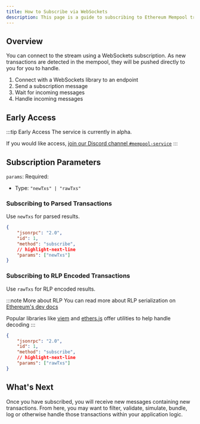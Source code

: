 ```yaml
---
title: How to Subscribe via WebSockets
description: This page is a guide to subscribing to Ethereum Mempool transactions using WebSockets.
---
```


## Overview

You can connect to the stream using a WebSockets subscription. As new transactions are detected in the mempool, they will be pushed directly to you for you to handle.

1. Connect with a WebSockets library to an endpoint
2. Send a subscription message
3. Wait for incoming messages
4. Handle incoming messages

## Early Access

:::tip Early Access
The service is currently in alpha.

If you would like access, [join our Discord channel `#mempool-service`](https://discord.gg/REQUwVkq6)
:::

## Subscription Parameters

`params`: Required:

* Type: `"newTxs" | "rawTxs"`

### Subscribing to Parsed Transactions

Use `newTxs` for parsed results.

```json showLineNumbers
{
    "jsonrpc": "2.0",
    "id": 1,
    "method": "subscribe",
    // highlight-next-line
    "params": ["newTxs"]
}
```

### Subscribing to RLP Encoded Transactions

Use `rawTxs` for RLP encoded results.

:::note More about RLP
You can read more about RLP serialization on [Ethereum's dev docs](https://ethereum.org/en/developers/docs/data-structures-and-encoding/rlp/)

Popular libraries like [viem](https://viem.sh/docs/utilities/fromRlp.html) and [ethers.js](https://docs.ethers.org/v5/api/utils/encoding/#utils.rlpDecode) offer utilities to help handle decoding
:::

```json showLineNumbers
{
    "jsonrpc": "2.0",
    "id": 1,
    "method": "subscribe",
    // highlight-next-line
    "params": ["rawTxs"]
}
```

## What's Next

Once you have subscribed, you will receive new messages containing new transactions. From here, you may want to filter, validate, simulate, bundle, log or otherwise handle those transactions within your application logic.
